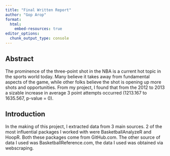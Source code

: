 ```yaml
---
title: "Final Written Report"
author: "Gop Arop"
format: 
  html:
    embed-resources: true
editor_options: 
  chunk_output_type: console
---
```


## Abstract

The prominence of the three-point shot in the NBA is a current hot topic in the sports world today. Many believe it takes away from fundamental aspects of the game, while other folks believe the shot is opening up more shots and opportunities. From my project, I found that from the 2012 to 2013 a sizable increase in average 3 point attempts occurred (1213.167 to 1635.567, p-value = 0). 


## Introduction 

In the making of this project, I extracted data from 3 main sources. 2 of the most influential packages I worked with were BasketballAnalyzeR and HoopR. Both these packages come from GitHub.com. The other source of data I used was BasketballReference.com, the data I used was obtained via webscraping. 
